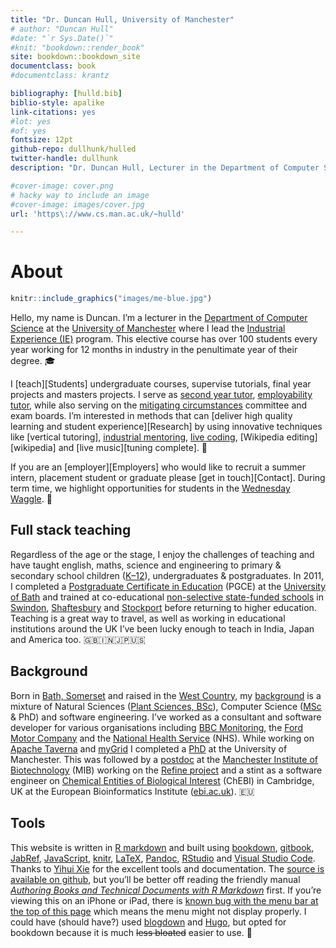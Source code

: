 ```yaml
---
title: "Dr. Duncan Hull, University of Manchester"
# author: "Duncan Hull"
#date: "`r Sys.Date()`"
#knit: "bookdown::render_book"
site: bookdown::bookdown_site
documentclass: book
#documentclass: krantz

bibliography: [hulld.bib]
biblio-style: apalike
link-citations: yes
#lot: yes
#of: yes
fontsize: 12pt
github-repo: dullhunk/hulled
twitter-handle: dullhunk
description: "Dr. Duncan Hull, Lecturer in the Department of Computer Science at the University of Manchester"

#cover-image: cover.png
# hacky way to include an image
#cover-image: images/cover.jpg
url: 'https\://www.cs.man.ac.uk/~hulld'

---
```


# About {-}
```r
knitr::include_graphics("images/me-blue.jpg")
```


Hello, my name is Duncan. I'm a lecturer in the [Department of Computer Science](https://www.cs.manchester.ac.uk/) at the [University of Manchester](https://www.manchester.ac.uk) where I lead the [Industrial Experience (IE)](https://www.cs.manchester.ac.uk/study/undergraduate/industrial-experience/) program. This elective course has over 100 students every year working for 12 months in industry in the penultimate year of their degree. 🎓

I [teach][Students] undergraduate courses, supervise tutorials, final year projects and masters projects. I serve as [second year tutor](http://studentnet.cs.manchester.ac.uk/ugt/year2/), [employability tutor](http://studentnet.cs.manchester.ac.uk/employment/placement/), while also serving on the [mitigating circumstances](http://www.studentsupport.manchester.ac.uk/study-support/mitigating-circumstances/) committee and exam boards. I'm interested in methods that can [deliver high quality learning and student experience][Research] by using innovative techniques like [vertical tutoring], [industrial mentoring](https://www.cs.manchester.ac.uk/connect/business-engagement/industrial-mentoring/), [live coding](https://en.wikipedia.org/wiki/Live_coding), [Wikipedia editing][wikipedia] and [live music][tuning complete]. 🎸

If you are an [employer][Employers] who would like to recruit a summer intern, placement student or graduate please [get in touch][Contact]. During term time, we highlight opportunities for students in the [Wednesday Waggle](https://waggle.cs.manchester.ac.uk/waggle/about). 🐝

## Full stack teaching  {-}
Regardless of the age or the stage, I enjoy the challenges of teaching and have taught english, maths, science and engineering to primary & secondary school children ([K--12](https://en.wikipedia.org/wiki/K%E2%80%9312)), undergraduates & postgraduates. In 2011, I completed a [Postgraduate Certificate in Education](https://en.wikipedia.org/wiki/Postgraduate_Certificate_in_Education) (PGCE) at the [University of Bath](https://www.bath.ac.uk/) and trained at co-educational [non-selective state-funded schools](https://en.wikipedia.org/wiki/State-funded_schools_(England)) in [Swindon](https://www.lydiardparkacademy.org.uk/), [Shaftesbury](https://shaftesburyschool.co.uk/) and [Stockport](https://www.st-annes.stockport.sch.uk/) before returning to higher education. Teaching is a great way to travel, as well as working in educational institutions around the UK I've been lucky enough to teach in India, Japan and America too. 🇬🇧🇮🇳🇯🇵🇺🇸

## Background  {-}
Born in [Bath, Somerset](https://en.wikipedia.org/wiki/Bath,_Somerset) and raised in the [West Country](https://en.wikipedia.org/wiki/West_Country), my [background](https://uk.linkedin.com/in/duncanhull) is a mixture of Natural Sciences ([Plant Sciences, BSc](http://www.plantsciences.manchester.ac.uk/)), Computer Science ([MSc](http://www.cs.man.ac.uk/~hulld/msc2003.html) & PhD) and software engineering. I’ve worked as a consultant and software developer for various organisations including [BBC Monitoring](https://en.wikipedia.org/wiki/BBC_Monitoring), the [Ford Motor Company](https://en.wikipedia.org/wiki/Ford_Motor_Company) and the [National Health Service](https://en.wikipedia.org/wiki/National_Health_Service) (NHS). While working on [Apache Taverna](https://en.wikipedia.org/wiki/Apache_Taverna) and [myGrid](https://en.wikipedia.org/wiki/MyGrid) I completed a [PhD](https://ethos.bl.uk/OrderDetails.do?uin=uk.bl.ethos.497578) at the University of Manchester. This was followed by a [postdoc](https://en.wikipedia.org/wiki/Postdoctoral_researcher) at the [Manchester Institute of Biotechnology](http://www.mib.ac.uk/) (MIB) working on the [Refine project](http://www.nactem.ac.uk/pathtext/) and a stint as a software engineer on [Chemical Entities of Biological Interest](https://www.ebi.ac.uk/chebi/) (ChEBI) in Cambridge, UK at the European Bioinformatics Institute ([ebi.ac.uk](https://www.ebi.ac.uk)). 🇪🇺

## Tools  {-}
This website is written in [R markdown](https://rmarkdown.rstudio.com/) and built using [bookdown](https://bookdown.org), [gitbook](https://www.gitbook.com), [JabRef](http://www.jabref.org/), [JavaScript](https://en.wikipedia.org/wiki/JavaScript), [knitr](https://en.wikipedia.org/wiki/Knitr), [LaTeX](https://en.wikipedia.org/wiki/LaTeX), [Pandoc](https://pandoc.org/), [RStudio](https://www.rstudio.com/) and [Visual Studio Code](https://code.visualstudio.com/). Thanks to [Yihui Xie](https://yihui.name/) for the excellent tools and documentation. The [source is available on github](https://github.com/dullhunk/hulled), but you'll be better off reading the friendly manual _[Authoring Books and Technical Documents with R Markdown](https://bookdown.org/yihui/bookdown/)_ first. If you're viewing this on an iPhone or iPad, there is [known bug with the menu bar at the top of this page](https://github.com/rstudio/bookdown/issues/60) which means the menu might not display properly. I could have (should have?) used [blogdown](https://bookdown.org/yihui/blogdown/) and [Hugo](https://gohugo.io), but opted for bookdown because it is much ~~less bloated~~ easier to use. 🔨

